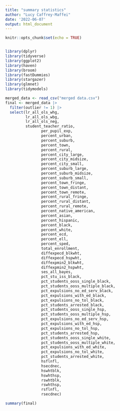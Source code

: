 ```yaml
---
title: "summary statistics"
author: "Lucy Caffrey-Maffei"
date: '2022-06-07'
output: html_document
---
```


```r
knitr::opts_chunk$set(echo = TRUE)


library(dplyr)
library(tidyverse)
library(ggplot2)
library(haven)
library(broom)
library(fastDummies)
library(stargazer)
library(glmnet)
library(tidymodels)

merged_data <- read_csv("merged data.csv")
final <- merged_data |>
  filter(outlier != 1) |>
  select(lr_all_ols_whg,
         lr_all_ols_wbg,
         lr_all_ols_neg,
         student_teacher_ratio,
                per_pupil_exp,
                percent_urban,
                percent_suburb,
                percent_town,
                percent_rural,
                percent_city_large,
                percent_city_midsize,
                percent_city_small,
                percent_suburb_large,
                percent_suburb_midsize,
                percent_suburb_small,
                percent_town_fringe,
                percent_town_distant,
                percent_town_remote,
                percent_rural_fringe,
                percent_rural_distant,
                percent_rural_remote,
                percent_native_american,
                percent_asian,
                percent_hispanic,
                percent_black,
                percent_white,
                percent_ecd,
                percent_ell,
                percent_sped,
                total_enrollment,
                diffexpecd_blkwht,
                diffexpecd_hspwht,
                diffexpmin2_blkwht,
                diffexpmin2_hspwht,
                ses_all_bayes,
                pct_stu_iss_black,
                pct_students_ooss_single_black,
                pct_students_ooss_multiple_black,
                pct_expulsions_no_ed_serv_black,
                pct_expulsions_with_ed_black,
                pct_expulsions_no_tol_black,
                pct_students_arrested_black,
                pct_students_ooss_single_hsp,
                pct_students_ooss_multiple_hsp,
                pct_expulsions_no_ed_serv_hsp,
                pct_expulsions_with_ed_hsp,
                pct_expulsions_no_tol_hsp,
                pct_students_arrested_hsp,
                pct_students_ooss_single_white,
                pct_students_ooss_multiple_white,
                pct_expulsions_with_ed_white,
                pct_expulsions_no_tol_white,
                pct_students_arrested_white,
                hsflnfl,
                hsecdnec,
                hswhtblk,
                hswhthsp,
                rswhtblk,
                rswhthsp,
                rsflnfl,
                rsecdnec)
```

```r

summary(final)


```
